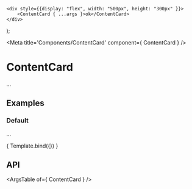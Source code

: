 
	<div style={{display: "flex", width: "500px", height: "300px" }}>
		<ContentCard { ...args }>ok</ContentCard>
	</div>
);

<Meta title='Components/ContentCard' component={ ContentCard } />

# ContentCard

...

## Examples

### Default

...

<Canvas>
	<Story
		name="Default"
		args={{
			title: "ok"
		}}
	>
		{ Template.bind({}) }
	</Story>
</Canvas>

## API

<ArgsTable of={ ContentCard } />
